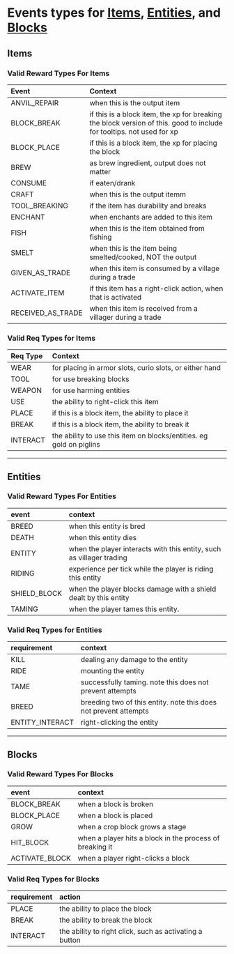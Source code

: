# Events types for [Items](#items), [Entities](#entities), and [Blocks](#blocks)

## Items

### Valid Reward Types For Items
|Event| Context                                                          |
|:---|:-----------------------------------------------------------------|
|ANVIL_REPAIR| when this is the output item                                   |
|BLOCK_BREAK| if this is a block item, the xp for breaking the block version of this.  good to include for tooltips. not used for xp|
|BLOCK_PLACE| if this is a block item, the xp for placing the block          |
|BREW| as brew ingredient, output does not matter                     |
|CONSUME| if eaten/drank                                                 |
|CRAFT| when this is the output itemm                                  |
|TOOL_BREAKING|if the item has durability and breaks|
|ENCHANT| when enchants are added to this item                           |
|FISH| when this is the item obtained from fishing                    |
|SMELT| when this is the item being smelted/cooked, NOT the output     |
|GIVEN_AS_TRADE| when this item is consumed by a village during a trade|
|ACTIVATE_ITEM|  if this item has a right-click action, when that is activated |
|RECEIVED_AS_TRADE| when this item is received from a villager during a trade|

### Valid Req Types for Items
| Req Type | Context                                                             |
|:---------|:--------------------------------------------------------------------|
| WEAR     | for placing in armor slots, curio slots, or either hand             |
| TOOL     | for use breaking blocks                                             |
| WEAPON   | for use harming entities                                            |
| USE      | the ability to right-click this item                                |
| PLACE    | if this is a block item, the ability to place it                    |
| BREAK    | if this is a block item, the ability to break it                    |
| INTERACT | the ability to use this item on blocks/entities. eg gold on piglins |

--------------------------------------------------------------------

## Entities

### Valid Reward Types For Entities

| event        | context                                                              |
|:-------------|:---------------------------------------------------------------------|
| BREED        | when this entity is bred                                             |
| DEATH        | when this entity dies                                                |
| ENTITY       | when the player interacts with this entity, such as villager trading |
| RIDING       | experience per tick while the player is riding this entity           |
| SHIELD_BLOCK | when the player blocks damage with a shield dealt by this entity     |
| TAMING       | when the player tames this entity.                                   |

### Valid Req Types for Entities

| requirement     | context                                                           |
|:----------------|:------------------------------------------------------------------|
| KILL            | dealing any damage to the entity                                  |
| RIDE            | mounting the entity                                               |
| TAME            | successfully taming.  note this does not prevent attempts         |
| BREED           | breeding two of this entity.  note this does not prevent attempts |
| ENTITY_INTERACT | right-clicking the entity                                         |

--------------------------------------------------------------------

## Blocks

### Valid Reward Types For Blocks

| event          | context                                                  |
|:---------------|:---------------------------------------------------------|
| BLOCK_BREAK    | when a block is broken                                   |
| BLOCK_PLACE    | when a block is placed                                   |
| GROW           | when a crop block grows a stage                          |
| HIT_BLOCK      | when a player hits a block in the process of breaking it |
| ACTIVATE_BLOCK | when a player right-clicks a block                       |

### Valid Req Types for Blocks

| requirement | action                                                  |
|:------------|:--------------------------------------------------------|
| PLACE       | the ability to place the block                          |
| BREAK       | the ability to break the block                          |
| INTERACT    | the ability to right click, such as activating a button |
